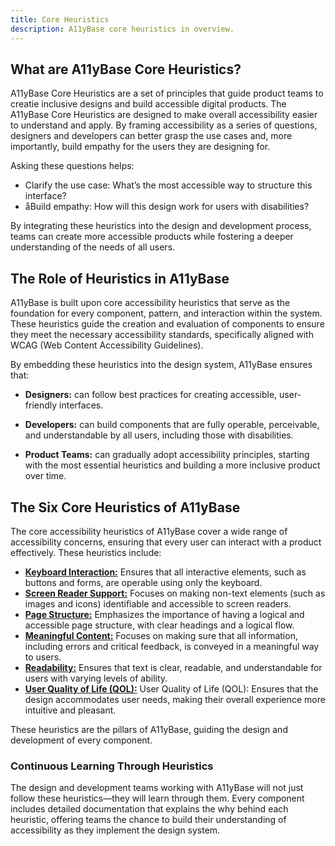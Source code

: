 ```yaml
---
title: Core Heuristics
description: A11yBase core heuristics in overview.
---
```


## What are A11yBase Core Heuristics?

A11yBase Core Heuristics are a set of principles that guide product teams to creatie inclusive designs and build accessible digital products. The A11yBase Core Heuristics are designed to make overall accessibility easier to understand and apply. By framing accessibility as a series of questions, designers and developers can better grasp the use cases and, more importantly, build empathy for the users they are designing for.

Asking these questions helps:

- Clarify the use case: What’s the most accessible way to structure this interface?
- åBuild empathy: How will this design work for users with disabilities?

By integrating these heuristics into the design and development process, teams can create more accessible products while fostering a deeper understanding of the needs of all users.

## The Role of Heuristics in A11yBase

A11yBase is built upon core accessibility heuristics that serve as the foundation for every component, pattern, and interaction within the system. These heuristics guide the creation and evaluation of components to ensure they meet the necessary accessibility standards, specifically aligned with WCAG (Web Content Accessibility Guidelines).

By embedding these heuristics into the design system, A11yBase ensures that:

- **Designers:** can follow best practices for creating accessible, user-friendly interfaces.

- **Developers:** can build components that are fully operable, perceivable, and understandable by all users, including those with disabilities.

- **Product Teams:** can gradually adopt accessibility principles, starting with the most essential heuristics and building a more inclusive product over time.

## The Six Core Heuristics of A11yBase

The core accessibility heuristics of A11yBase cover a wide range of accessibility concerns, ensuring that every user can interact with a product effectively. These heuristics include:

- **<a href="/docs/getting-started/core-heuristics/keyboard-interaction">Keyboard Interaction:</a>** Ensures that all interactive elements, such as buttons and forms, are operable using only the keyboard.
- **<a href="/docs/getting-started/core-heuristics/keyboard-interaction">Screen Reader Support:</a>** Focuses on making non-text elements (such as images and icons) identifiable and accessible to screen readers.
- **<a href="/docs/getting-started/core-heuristics/keyboard-interaction">Page Structure:</a>** Emphasizes the importance of having a logical and accessible page structure, with clear headings and a logical flow.
- **<a href="/docs/getting-started/core-heuristics/keyboard-interaction">Meaningful Content:</a>** Focuses on making sure that all information, including errors and critical feedback, is conveyed in a meaningful way to users.
- **<a href="/docs/getting-started/core-heuristics/keyboard-interaction">Readability:</a>** Ensures that text is clear, readable, and understandable for users with varying levels of ability.
- **<a href="/docs/getting-started/core-heuristics/keyboard-interaction">User Quality of Life (QOL):</a>** User Quality of Life (QOL): Ensures that the design accommodates user needs, making their overall experience more intuitive and pleasant.

These heuristics are the pillars of A11yBase, guiding the design and development of every component.

### Continuous Learning Through Heuristics

The design and development teams working with A11yBase will not just follow these heuristics—they will learn through them. Every component includes detailed documentation that explains the why behind each heuristic, offering teams the chance to build their understanding of accessibility as they implement the design system.

